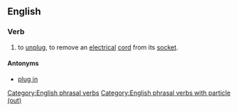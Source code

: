==English==

===Verb===
{{head|en|verb|head=[[plug]] [[out]]}}

# {{label|en|Ireland|colloquial}} to [[unplug]], to remove an [[electrical]] [[cord]] from its [[socket]].

====Antonyms====
* [[plug in]]

[[Category:English phrasal verbs]]
[[Category:English phrasal verbs with particle (out)]]